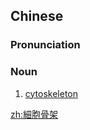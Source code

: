 {{also|细胞骨架}}
==Chinese==
{{zh-forms|s=细胞骨架|type=22}}

===Pronunciation===
{{zh-pron
|m=xìbāo gǔjià
|cat=n
}}

===Noun===
{{zh-noun}}

# [[cytoskeleton]]

[[zh:細胞骨架]]